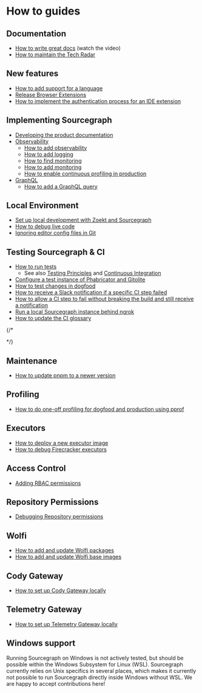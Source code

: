 # How to guides

## Documentation

- [How to write great docs](https://documentation.divio.com/) (watch the video)
- [How to maintain the Tech Radar](/dev/how-to/maintain-tech-radar)

## New features

- [How to add support for a language](/dev/how-to/add_support_for_a_language)
- [Release Browser Extensions](/dev/how-to/releasing_browser_extensions)
- [How to implement the authentication process for an IDE extension](/dev/how-to/ide_auth_flow)

## Implementing Sourcegraph

- [Developing the product documentation](/dev/how-to/documentation_implementation)
- [Observability](/dev/background-information/observability/)
  - [How to add observability](/dev/how-to/add_observability)
  - [How to add logging](/dev/how-to/add_logging)
  - [How to find monitoring](/dev/how-to/find_monitoring)
  - [How to add monitoring](/dev/how-to/add_monitoring)
  - [How to enable continuous profiling in production](/dev/how-to/profiling_continuous)
- [GraphQL](/dev/background-information/graphql_api)
  - [How to add a GraphQL query](/dev/how-to/add_graphql_query)

## Local Environment

- [Set up local development with Zoekt and Sourcegraph](/dev/how-to/zoekt_local_dev)
- [How to debug live code](/dev/how-to/debug_live_code)
- [Ignoring editor config files in Git](/dev/how-to/ignoring_editor_config_files)

## Testing Sourcegraph & CI

- [How to run tests](/dev/how-to/testing)
   - See also [Testing Principles](/dev/background-information/testing_principles) and [Continuous Integration](/dev/background-information/ci/)
- [Configure a test instance of Phabricator and Gitolite](/dev/how-to/configure_phabricator_gitolite)
- [How to test changes in dogfood](/dev/how-to/testing_in_dogfood)
- [How to receive a Slack notification if a specific CI step failed](/dev/how-to/receive_slack_notification_on_a_failed_ci_step)
- [How to allow a CI step to fail without breaking the build and still receive a notification](/dev/how-to/ci_soft_failure_and_still_notify)
- [Run a local Sourcegraph instance behind ngrok](/dev/how-to/sourcegraph_ngrok)
- [How to update the CI glossary](/dev/how-to/update_ci_glossary)

{/* <!-- Commments break the rendering of list items, adding a blank line, so we put them here at the end -->
<!-- [Sync repositories from gitolite.sgdev.org](sync_repositories_from_gitolite_sgdev_org) -->
<!-- [Test a Phabricator and Gitolite instance](test_phabricator) --> */}


## Maintenance

- [How to update pnpm to a newer version](/dev/how-to/update_pnpm)


## Profiling

- [How to do one-off profiling for dogfood and production using pprof](/dev/how-to/profiling_one-off)

## Executors

- [How to deploy a new executor image](/dev/how-to/deploy_executor_image)
- [How to debug Firecracker executors](/dev/how-to/debug_executor)

## Access Control

- [Adding RBAC permissions](/dev/how-to/add_permissions)

## Repository Permissions

- [Debugging Repository permissions](/dev/how-to/debug_permissions)

## Wolfi

- [How to add and update Wolfi packages](/dev/how-to/wolfi/add_update_packages)
- [How to add and update Wolfi base images](/dev/how-to/wolfi/add_update_images)

## Cody Gateway

- [How to set up Cody Gateway locally](/dev/how-to/cody_gateway)

## Telemetry Gateway

- [How to set up Telemetry Gateway locally](/dev/how-to/telemetry_gateway)

## Windows support

Running Sourcegraph on Windows is not actively tested, but should be possible within the Windows Subsystem for Linux (WSL).
Sourcegraph currently relies on Unix specifics in several places, which makes it currently not possible to run Sourcegraph directly inside Windows without WSL.
We are happy to accept contributions here!
